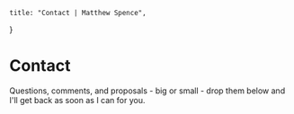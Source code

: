 
    title: "Contact | Matthew Spence",
}

<XlContainer>

# Contact

<div className="max-w-2xl">
    Questions, comments, and proposals - big or small -
    drop them below and I'll get back as soon as I can for you.
</div>

<div>
    <div className="inline-block max-w-3xl">
        <Cookies/>
    </div>
</div>

<FormContact />

</XlContainer>
